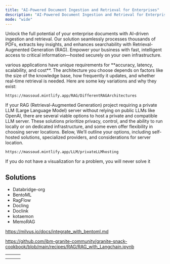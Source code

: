 ```yaml
---
title: "AI-Powered Document Ingestion and Retrieval for Enterprises"
description: "AI-Powered Document Ingestion and Retrieval for Enterprises"
mode: "wide"
---
```


Unlock the full potential of your enterprise documents with AI-driven ingestion and retrieval. Our solution seamlessly processes thousands of PDFs, extracts key insights, and enhances searchability with Retrieval-Augmented Generation (RAG). Empower your business with fast, intelligent access to critical information—hosted securely on your own infrastructure.

<AccordionGroup>
  <Accordion title="Different RAG Architectures you should know" icon="sparkles">
    various applications have unique requirements for **accuracy, latency, scalability, and cost**. The architecture you choose depends on factors like the size of the knowledge base, how frequently it updates, and whether real-time retrieval is needed. Here are some key variations and why they exist:

    https://massoud.mintlify.app/RAG/DifferentRAGArchitectures
  </Accordion>
  <Accordion title="Self-Hosted LLM Solutions" icon="sparkles">
    If your RAG (Retrieval-Augmented Generation) project requiring a private LLM (Large Language Model) server without relying on public LLMs like OpenAI, there are several viable options to host a private and compatible LLM server. These solutions prioritize privacy, control, and the ability to run locally or on dedicated infrastructure, and some even offer flexibility in choosing server locations. Below, We’ll outline your options, including self-hosted solutions, specialized providers, and considerations for server location.

    https://massoud.mintlify.app/LLM/privateLLMhosting
  </Accordion>
</AccordionGroup>


<Tip>
  If you do not have a visualization for a problem, you will never solve it
</Tip>

## Solutions

- Databridge-org
- BentoML
- RagFlow
- Docling
- Doclink
- kotaemon
- MemoRAG

https://milvus.io/docs/integrate_with_bentoml.md

https://github.com/ibm-granite-community/granite-snack-cookbook/blob/main/recipes/RAG/RAG_with_Langchain.ipynb

| | | |
| --- | --- | --- |
| | | |
| | | |